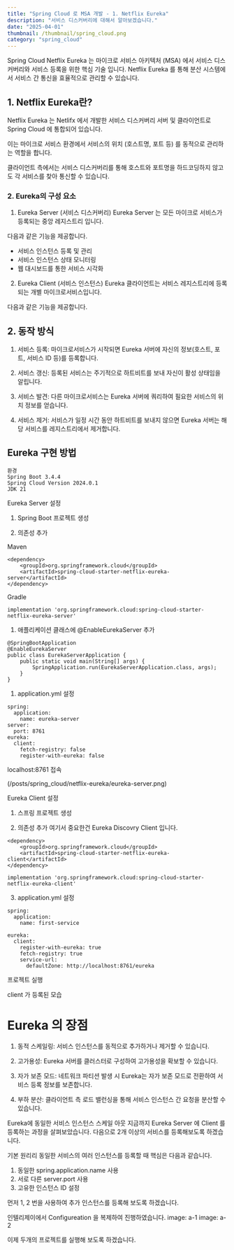 ```yaml
---
title: "Spring Cloud 로 MSA 개발 - 1. Netflix Eureka"
description: "서비스 디스커버리에 대해서 알아보겠습니다."
date: "2025-04-01"
thumbnail: /thumbnail/spring_cloud.png
category: "spring_cloud"
---
```


Spring Cloud Netflix Eureka 는 마이크로 서비스 아키텍처 (MSA) 에서 서비스 디스커버리와 서비스 등록을 위한 핵심 기술 입니다.
Netflix Eureka 를 통해 분산 시스템에서 서비스 간 통신을 효율적으로 관리할 수 있습니다.

## 1. Netflix Eureka란?

Netflix Eureka 는 Netlifx 에서 개발한 서비스 디스커버리 서버 및 클라이언트로 Spring Cloud 에 통합되어 있습니다.

이는 마이크로 서비스 환경에서 서비스의 위치 (호스트명, 포트 등) 를 동적으로 관리하는 역할을 합니다.

클라이언트 측에서는 서비스 디스커버리를 통해 호스트와 포트명을 하드코딩하지 않고도 각 서비스를 찾아 통신할 수 있습니다.


### 2. Eureka의 구성 요소
1. Eureka Server (서비스 디스커버리)
Eureka Server 는 모든 마이크로 서비스가 등록되는 중앙 레지스트리 입니다.

다음과 같은 기능을 제공합니다.
 - 서비스 인스턴스 등록 및 관리
 - 서비스 인스턴스 상태 모니터링
 - 웹 대시보드를 통한 서비스 시각화

2. Eureka Client (서비스 인스턴스)
Eureka 클라이언트는 서비스 레지스트리에 등록되는 개별 마이크로서비스입니다. 

다음과 같은 기능을 제공합니다.


## 2. 동작 방식

1. 서비스 등록: 마이크로서비스가 시작되면 Eureka 서버에 자신의 정보(호스트, 포트, 서비스 ID 등)를 등록합니다.

2. 서비스 갱신: 등록된 서비스는 주기적으로 하트비트를 보내 자신이 활성 상태임을 알립니다.

3. 서비스 발견: 다른 마이크로서비스는 Eureka 서버에 쿼리하여 필요한 서비스의 위치 정보를 얻습니다.

4. 서비스 제거: 서비스가 일정 시간 동안 하트비트를 보내지 않으면 Eureka 서버는 해당 서비스를 레지스트리에서 제거합니다. 


## Eureka 구현 방법
```
환경
Spring Boot 3.4.4
Spring Cloud Version 2024.0.1
JDK 21
```


Eureka Server 설정

1. Spring Boot 프로젝트 생성

  
2. 의존성 추가

Maven
```
<dependency>
    <groupId>org.springframework.cloud</groupId>
    <artifactId>spring-cloud-starter-netflix-eureka-server</artifactId>
</dependency>
```

Gradle
```
implementation 'org.springframework.cloud:spring-cloud-starter-netflix-eureka-server'
```

1. 애플리케이션 클래스에 @EnableEurekaServer 추가
```
@SpringBootApplication
@EnableEurekaServer
public class EurekaServerApplication {
    public static void main(String[] args) {
        SpringApplication.run(EurekaServerApplication.class, args);
    }
}
```

1. application.yml 설정
```
spring:
  application:
    name: eureka-server
server:
  port: 8761
eureka:
  client:
    fetch-registry: false
    register-with-eureka: false
```

localhost:8761 접속

(/posts/spring_cloud/netflix-eureka/eureka-server.png)



Eureka Client 설정

1. 스프링 프로젝트 생성


2. 의존성 추가
여기서 중요한건 Eureka Discovry Client 입니다.


```
<dependency>
    <groupId>org.springframework.cloud</groupId>
    <artifactId>spring-cloud-starter-netflix-eureka-client</artifactId>
</dependency>
```

```
implementation 'org.springframework.cloud:spring-cloud-starter-netflix-eureka-client'
```

3. application.yml 설정
```
spring:
  application:
    name: first-service

eureka:
  client:
    register-with-eureka: true
    fetch-registry: true
    service-url:
      defaultZone: http://localhost:8761/eureka
```

프로젝트 실행

client 가 등록된 모습

# Eureka 의 장점
1. 동적 스케일링: 서비스 인스턴스를 동적으로 추가하거나 제거할 수 있습니다.

2. 고가용성: Eureka 서버를 클러스터로 구성하여 고가용성을 확보할 수 있습니다.

3. 자가 보존 모드: 네트워크 파티션 발생 시 Eureka는 자가 보존 모드로 전환하여 서비스 등록 정보를 보존합니다.

4. 부하 분산: 클라이언트 측 로드 밸런싱을 통해 서비스 인스턴스 간 요청을 분산할 수 있습니다. 


Eureka에 동일한 서비스 인스턴스 스케일 아웃
지금까지 Eureka Server 에 Client 를 등록하는 과정을 살펴보았습니다.
다음으로 2개 이상의 서비스를 등록해보도록 하겠습니다.

기본 원리리
동일한 서비스의 여러 인스턴스를 등록할 때 핵심은 다음과 같습니다.

1. 동일한 spring.application.name 사용
2. 서로 다른 server.port 사용
3. 고유한 인스턴스 ID 설정

먼저 1, 2 번을 사용하여 추가 인스턴스를 등록해 보도록 하겠습니다.

인텔리제이에서 Configureation 을 복제하여 진행하였습니다.
image: a-1
image: a-2

이제 두개의 프로젝트를 실행해 보도록 하겠습니다.












